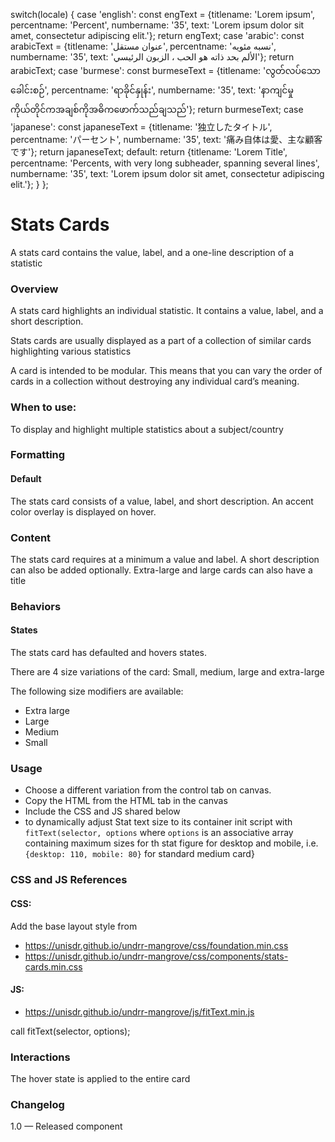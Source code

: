 
  switch(locale) {
    case 'english': const engText = {titlename: 'Lorem ipsum', percentname: 'Percent', numbername: '35', text: 'Lorem ipsum dolor sit amet, consectetur adipiscing elit.'}; return engText;
    case 'arabic': const arabicText = {titlename: 'عنوان مستقل', percentname: 'نسبه مئويه', numbername: '35', text: 'الألم بحد ذاته هو الحب ، الزبون الرئيسي'}; return arabicText;
    case 'burmese': const burmeseText = {titlename: 'လွတ်လပ်သောခေါင်းစဉ်', percentname: 'ရာခိုင်နှုန်း', numbername: '35', text: 'နာကျင်မှုကိုယ်တိုင်ကအချစ်ကိုအဓိကဖောက်သည်ချသည်'}; return burmeseText;
    case 'japanese': const japaneseText = {titlename: '独立したタイトル', percentname: 'パーセント', numbername: '35', text: '痛み自体は愛、主な顧客です'}; return japaneseText;
    default:
      return {titlename: 'Lorem Title', percentname: 'Percents, with very long subheader, spanning several lines', numbername: '35', text: 'Lorem ipsum dolor sit amet, consectetur adipiscing elit.'};
  }
};

<Meta of={StatsCardsStories} />

# Stats Cards

A stats card contains the value, label, and a one-line description of a statistic

### Overview

A stats card highlights an individual statistic. It contains a value, label, and a short description.

Stats cards are usually displayed as a part of a collection of similar cards highlighting various statistics

A card is intended to be modular. This means that you can vary the order of cards in a collection without destroying any individual card’s meaning.

### When to use:

To display and highlight multiple statistics about a subject/country

### Formatting

#### Default

The stats card consists of a value, label, and short description. An accent color overlay is displayed on hover.

### Content

The stats card requires at a minimum a value and label. A short description can also be added optionally.
Extra-large and large cards can also have a title

### Behaviors

#### States

The stats card has defaulted and hovers states.

There are 4 size variations of the card: Small, medium, large and extra-large

The following size modifiers are available:

* Extra large
* Large
* Medium
* Small

<Canvas />

### Usage

* Choose a different variation from the control tab on canvas.
* Copy the HTML from the HTML tab in the canvas
* Include the CSS and JS shared below
* to dynamically adjust Stat text size to its container init script with `fitText(selector, options` where `options` is an associative array containing maximum sizes for th stat figure for desktop and mobile, i.e. `{desktop: 110, mobile: 80}` for standard medium card}

### CSS and JS References

#### CSS:

Add the base layout style from

* https://unisdr.github.io/undrr-mangrove/css/foundation.min.css
* https://unisdr.github.io/undrr-mangrove/css/components/stats-cards.min.css

#### JS:

* https://unisdr.github.io/undrr-mangrove/js/fitText.min.js

call fitText(selector, options);

### Interactions

The hover state is applied to the entire card

### Changelog

1.0 — Released component
